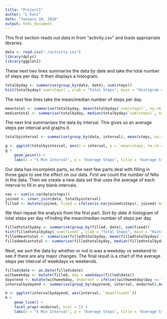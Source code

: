 ```yaml
---
title: "Project1"
author: "L Katz"
date: "January 10, 2016"
output: html_document
---
```


This first section reads out data in from "activity.csv" and loads appropriate libraries.

```r
data <- read.csv("./activity.csv")
library(dplyr)
library(ggplot2)
```
These next two lines summarise the data by date and take the total number of steps per day.
It then displays a histogram.

```r
totalbyday <- summarise(group_by(data, date), sum(steps))
hist(totalbyday$`sum(steps)`, xlab = "Total Steps", main = "Histogram of Daily Steps (Oct - Nov)")
```
The next few lines take the mean/median number of steps per day.
```r
meantotal <- summarise(totalbyday, mean(totalbyday$`sum(steps)`, na.rm = TRUE))
mediantotal <- summarise(totalbyday, median(totalbyday$`sum(steps)`, na.rm = TRUE))
```
The next line summarises the data by interval. This gives us an average steps per interval and graphs it.
```r
totalbyinterval <- summarise(group_by(data, interval), mean(steps, na.rm = TRUE))

g <- ggplot(totalbyinterval, aes(x = interval, y = `mean(steps, na.rm = TRUE)`))
g + 
    geom_point() +
    labs(x = "5 Min Interval", y = "Average Steps", title = "Average Steps Taken Per 5 Minute Interval in a Day")
```
Our data has incomplete parts, so the next few parts deal with filling in those gaps to see the effect on our data. First we count the number of NAs in the data. Then we create a new data set that uses the average of each interval to fill in any blank intervals.
```r
nas <- sum(is.na(data$steps))
joined <- inner_join(data, totalbyinterval)
filled <- mutate(joined, fixed = ifelse(is.na(joined$steps), joined$`mean(steps, na.rm = TRUE)`, joined$steps))
```
We then repeat the analysis from the first part.
*Sort by date
*A histogram of total steps per day
*Finding the mean/median number of steps per day
```r
filledtotalbyday <- summarise(group_by(filled, date), sum(fixed))
hist(filledtotalbyday$`sum(fixed)`, xlab = "Total Steps", main = "Historygram of Daily Steps (Oct - Nov), With Filled Data")
filledmeantotal <- summarise(filledtotalbyday, mean(filledtotalbyday$`sum(fixed)`))
filledmediantotal <- summarise(filledtotalbyday, median(filledtotalbyday$`sum(fixed)`))
```
Next, we sort the data by whether or not is was a weekday vs weekend to see if there are any major changes. The final result is a chart of the average steps per interval of weekdays vs weekends.
```r
filled$date <- as.Date(filled$date)
withweekday <- mutate(filled, day = weekdays(filled$date))
dayorend <- mutate(withweekday, endornot = ifelse((withweekday$day == "Sunday" | withweekday$day == "Saturday"), "WEEKEND", "WEEKDAY"))
intervalbydayend <- summarise(group_by(dayorend, interval, endornot),mean(fixed))

h <- ggplot(intervalbydayend, aes(interval, `mean(fixed)`))
h + 
    geom_line() +
    facet_wrap(~endornot, ncol = 1) +
    labs(x = "5 Min Interval", y = "Average Steps", title = "Average Steps Taken Per Interval (Weeday vs Weekend)")
```
